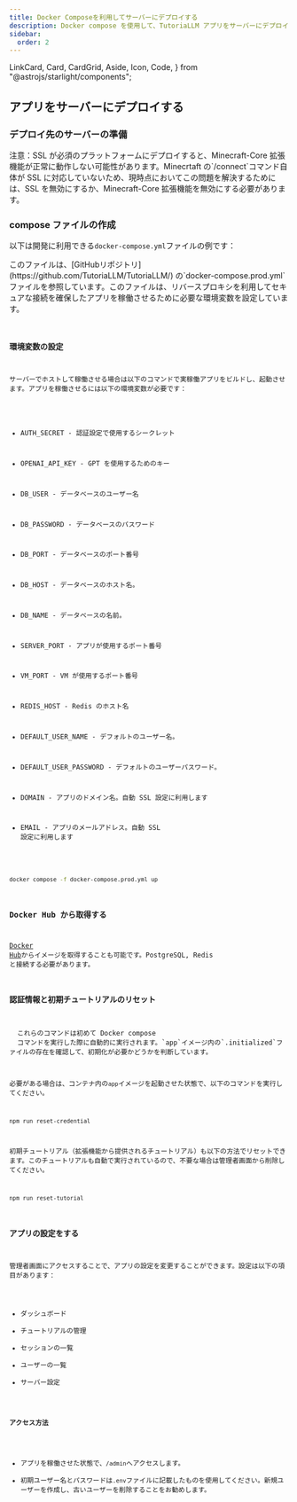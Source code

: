 ```yaml
---
title: Docker Composeを利用してサーバーにデプロイする
description: Docker compose を使用して、TutoriaLLM アプリをサーバーにデプロイする方法を説明します。
sidebar:
  order: 2
---
```


  LinkCard,
  Card,
  CardGrid,
  Aside,
  Icon,
  Code,
} from "@astrojs/starlight/components";

## アプリをサーバーにデプロイする

### デプロイ先のサーバーの準備

<Aside type="caution" title="注意！">
  注意：SSL が必須のプラットフォームにデプロイすると、Minecraft-Core
  拡張機能が正常に動作しない可能性があります。Minecrtaft
  の`/connect`コマンド自体が SSL
  に対応していないため、現時点においてこの問題を解決するためには、SSL
  を無効にするか、Minecraft-Core 拡張機能を無効にする必要があります。
</Aside>

### compose ファイルの作成


以下は開発に利用できる`docker-compose.yml`ファイルの例です：

<Aside type="note" title="ノート">
  このファイルは、[GitHubリポジトリ](https://github.com/TutoriaLLM/TutoriaLLM/)
  の`docker-compose.prod.yml`ファイルを参照しています。このファイルは、リバースプロキシを利用してセキュアな接続を確保したアプリを稼働させるために必要な環境変数を設定しています。
</Aside>

<Code code={composeProdExample} lang="yaml" title="/docker-compose.yml" />

### 環境変数の設定

サーバーでホストして稼働させる場合は以下のコマンドで実稼働アプリをビルドし、起動させます。アプリを稼働させるには以下の環境変数が必要です：

- AUTH_SECRET - 認証設定で使用するシークレット
- OPENAI_API_KEY - GPT を使用するためのキー

- DB_USER - データベースのユーザー名
- DB_PASSWORD - データベースのパスワード
- DB_PORT - データベースのポート番号
- DB_HOST - データベースのホスト名。
- DB_NAME - データベースの名前。

- SERVER_PORT - アプリが使用するポート番号
- VM_PORT - VM が使用するポート番号

- REDIS_HOST - Redis のホスト名

- DEFAULT_USER_NAME - デフォルトのユーザー名。
- DEFAULT_USER_PASSWORD - デフォルトのユーザーパスワード。

- DOMAIN - アプリのドメイン名。自動 SSL 設定に利用します
- EMAIL - アプリのメールアドレス。自動 SSL 設定に利用します

```sh
docker compose -f docker-compose.prod.yml up
```

### Docker Hub から取得する

[Docker
Hub](https://hub.docker.com/r/soumame/code-tutorial-app)からイメージを取得することも可能です。PostgreSQL,
Redis と接続する必要があります。

### 認証情報と初期チュートリアルのリセット

<Aside type="note" title="ノート">
  これらのコマンドは初めて Docker compose
  コマンドを実行した際に自動的に実行されます。`app`イメージ内の`.initialized`ファイルの存在を確認して、初期化が必要かどうかを判断しています。
</Aside>

必要がある場合は、コンテナ内の`app`イメージを起動させた状態で、以下のコマンドを実行してください。

```sh
npm run reset-credential
```

初期チュートリアル（拡張機能から提供されるチュートリアル）も以下の方法でリセットできます。このチュートリアルも自動で実行されているので、不要な場合は管理者画面から削除してください。

```sh
npm run reset-tutorial
```

### アプリの設定をする

管理者画面にアクセスすることで、アプリの設定を変更することができます。設定は以下の項目があります：

- ダッシュボード
- チュートリアルの管理
- セッションの一覧
- ユーザーの一覧
- サーバー設定

#### アクセス方法

- アプリを稼働させた状態で、`/admin`へアクセスします。
- 初期ユーザー名とパスワードは`.env`ファイルに記載したものを使用してください。新規ユーザーを作成し、古いユーザーを削除することをお勧めします。
